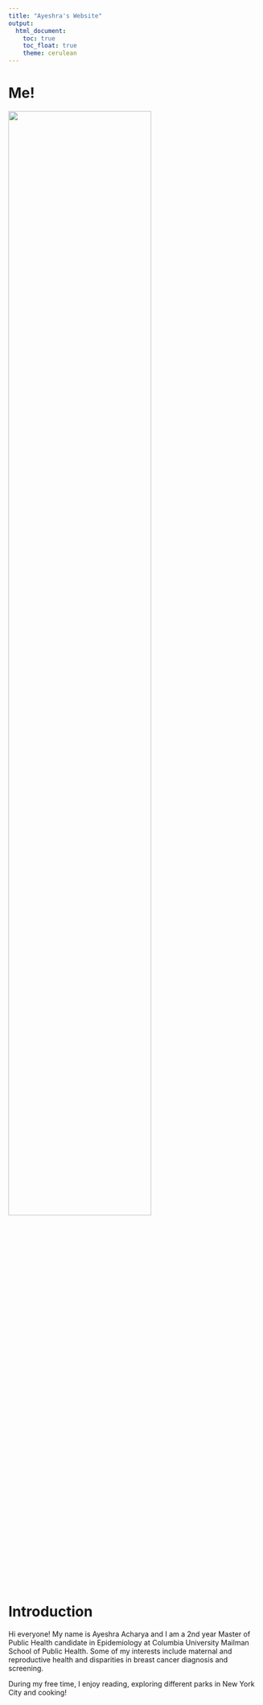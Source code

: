 ```yaml
---
title: "Ayeshra's Website"
output: 
  html_document:
    toc: true
    toc_float: true
    theme: cerulean
---
```


# Me!
<img src="images/ayeshra.jpg" style= "width:75%">

# Introduction 
Hi everyone!
My name is Ayeshra Acharya and I am a 2nd year Master of Public Health candidate in Epidemiology at Columbia University Mailman School of Public Health. Some of my interests include maternal and reproductive health and disparities in breast cancer diagnosis and screening. 

During my free time, I enjoy reading, exploring different parks in New York City and cooking!


